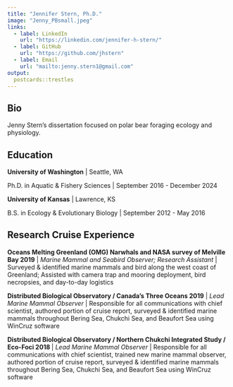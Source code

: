 ```yaml
---
title: "Jennifer Stern, Ph.D."
image: "Jenny_PBsmall.jpeg"
links:
  - label: LinkedIn
    url: "https://linkedin.com/jennifer-h-stern/"
  - label: GitHub
    url: "https://github.com/jhstern"
  - label: Email
    url: "mailto:jenny.stern1@gmail.com"
output:
  postcards::trestles
---
```

 
## Bio

Jenny Stern's dissertation focused on polar bear foraging ecology and physiology. 

## Education

**University of Washington** | Seattle, WA

Ph.D. in Aquatic & Fishery Sciences | September 2016 - December 2024

**University of Kansas** | Lawrence, KS

B.S. in Ecology & Evolutionary Biology | September 2012 - May 2016

## Research Cruise Experience

**Oceans Melting Greenland (OMG) Narwhals and NASA survey of Melville Bay 2019** | *Marine Mammal and Seabird Observer; Research Assistant* | Surveyed & identified marine mammals and bird along the west coast of Greenland; Assisted with camera trap and mooring deployment, bird necropsies, and day-to-day logistics

**Distributed Biological Observatory / Canada’s Three Oceans 2019** | *Lead Marine Mammal Observer* | Responsible for all communications with chief scientist, authored portion of cruise report, surveyed & identified marine mammals throughout Bering Sea, Chukchi Sea, and Beaufort Sea using WinCruz software

**Distributed Biological Observatory / Northern Chukchi Integrated Study / Eco-Foci 2018 **  | *Lead Marine Mammal Observer* | Responsible for all communications with chief scientist, trained new marine mammal observer, authored portion of cruise report, surveyed & identified marine mammals throughout Bering Sea, Chukchi Sea, and Beaufort Sea using WinCruz software


